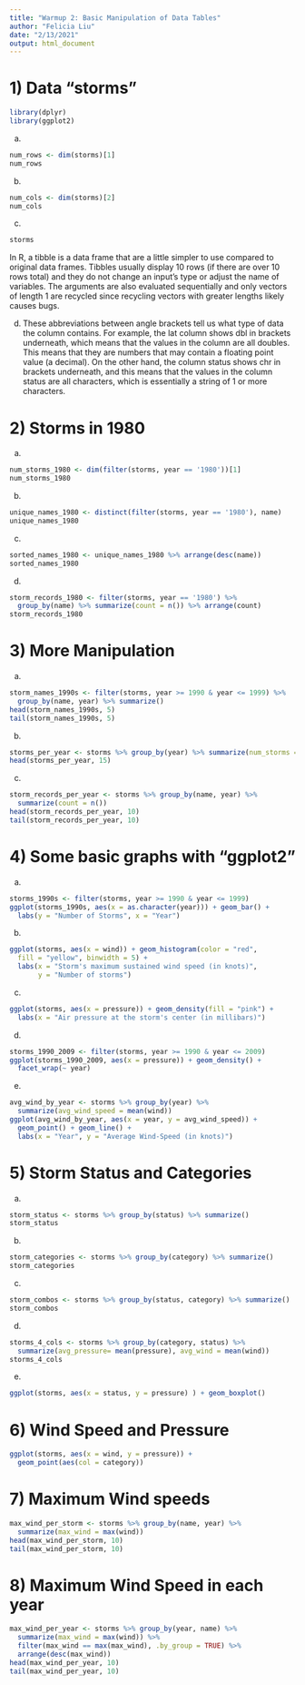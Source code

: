 ---
title: "Warmup 2: Basic Manipulation of Data Tables"
author: "Felicia Liu"
date: "2/13/2021"
output: html_document
---

# 1) Data "storms"

```{r}
library(dplyr)
library(ggplot2)
```

a)
```{r}
num_rows <- dim(storms)[1]
num_rows
```

b)
```{r}
num_cols <- dim(storms)[2]
num_cols
```

c)
```{r}
storms 
```
In R, a tibble is a data frame that are a little simpler to use compared to original data frames. Tibbles usually display 10 rows (if there are over 10 rows total) and they do not change an input's type or adjust the name of variables. The arguments are also evaluated sequentially and only vectors of length 1 are recycled since recycling vectors with greater lengths likely causes bugs.

d) These abbreviations between angle brackets tell us what type of data the column contains. For example, the lat column shows dbl in brackets underneath, which means that the values in the column are all doubles. This means that they are numbers that may contain a floating point value (a decimal). On the other hand, the column status shows chr in brackets underneath, and this means that the values in the column status are all characters, which is essentially a string of 1 or more characters. 


# 2) Storms in 1980

a)
```{r}
num_storms_1980 <- dim(filter(storms, year == '1980'))[1]
num_storms_1980
```
b)
```{r}
unique_names_1980 <- distinct(filter(storms, year == '1980'), name)
unique_names_1980
```
c)
```{r}
sorted_names_1980 <- unique_names_1980 %>% arrange(desc(name))
sorted_names_1980
```
d)
```{r}
storm_records_1980 <- filter(storms, year == '1980') %>% 
  group_by(name) %>% summarize(count = n()) %>% arrange(count)
storm_records_1980
```

# 3) More Manipulation

a)
```{r}
storm_names_1990s <- filter(storms, year >= 1990 & year <= 1999) %>%
  group_by(name, year) %>% summarize()
head(storm_names_1990s, 5)
tail(storm_names_1990s, 5)
```


b)
```{r}
storms_per_year <- storms %>% group_by(year) %>% summarize(num_storms = n())
head(storms_per_year, 15)
```


c)
```{r}
storm_records_per_year <- storms %>% group_by(name, year) %>%
  summarize(count = n())
head(storm_records_per_year, 10)
tail(storm_records_per_year, 10)
```


# 4) Some basic graphs with "ggplot2"

a) 
```{r}
storms_1990s <- filter(storms, year >= 1990 & year <= 1999)
ggplot(storms_1990s, aes(x = as.character(year))) + geom_bar() +
  labs(y = "Number of Storms", x = "Year") 
```

b)
```{r}
ggplot(storms, aes(x = wind)) + geom_histogram(color = "red",
  fill = "yellow", binwidth = 5) +
  labs(x = "Storm's maximum sustained wind speed (in knots)",
       y = "Number of storms")
```

c)
```{r}
ggplot(storms, aes(x = pressure)) + geom_density(fill = "pink") +
  labs(x = "Air pressure at the storm's center (in millibars)")
```

d)
```{r}
storms_1990_2009 <- filter(storms, year >= 1990 & year <= 2009)
ggplot(storms_1990_2009, aes(x = pressure)) + geom_density() +
  facet_wrap(~ year)
```

e)
```{r}
avg_wind_by_year <- storms %>% group_by(year) %>% 
  summarize(avg_wind_speed = mean(wind))
ggplot(avg_wind_by_year, aes(x = year, y = avg_wind_speed)) + 
  geom_point() + geom_line() + 
  labs(x = "Year", y = "Average Wind-Speed (in knots)")
```


# 5) Storm Status and Categories

a)
```{r}
storm_status <- storms %>% group_by(status) %>% summarize() 
storm_status
```


b)
```{r}
storm_categories <- storms %>% group_by(category) %>% summarize() 
storm_categories
```


c)
```{r}
storm_combos <- storms %>% group_by(status, category) %>% summarize() 
storm_combos
```


d)
```{r}
storms_4_cols <- storms %>% group_by(category, status) %>% 
  summarize(avg_pressure= mean(pressure), avg_wind = mean(wind))
storms_4_cols
```


e)
```{r}
ggplot(storms, aes(x = status, y = pressure) ) + geom_boxplot()
```



# 6) Wind Speed and Pressure
```{r}
ggplot(storms, aes(x = wind, y = pressure)) + 
  geom_point(aes(col = category))
```


# 7) Maximum Wind speeds
```{r}
max_wind_per_storm <- storms %>% group_by(name, year) %>% 
  summarize(max_wind = max(wind))
head(max_wind_per_storm, 10)
tail(max_wind_per_storm, 10)
```


# 8) Maximum Wind Speed in each year
```{r}
max_wind_per_year <- storms %>% group_by(year, name) %>%
  summarize(max_wind = max(wind)) %>% 
  filter(max_wind == max(max_wind), .by_group = TRUE) %>%
  arrange(desc(max_wind))
head(max_wind_per_year, 10)
tail(max_wind_per_year, 10)
```

